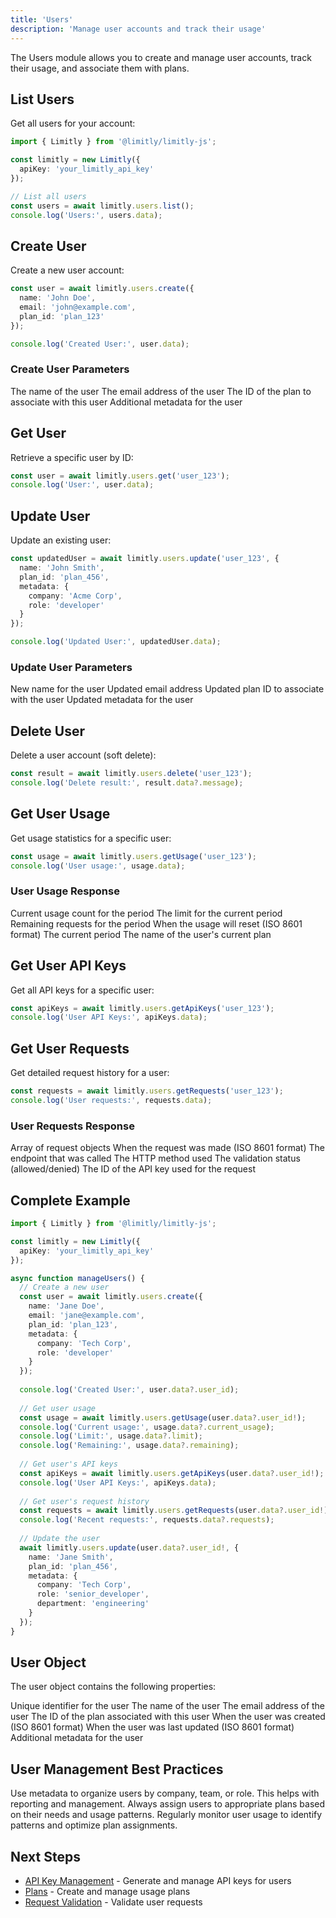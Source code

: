 ```yaml
---
title: 'Users'
description: 'Manage user accounts and track their usage'
---
```


The Users module allows you to create and manage user accounts, track their usage, and associate them with plans.

## List Users

Get all users for your account:

```typescript
import { Limitly } from '@limitly/limitly-js';

const limitly = new Limitly({
  apiKey: 'your_limitly_api_key'
});

// List all users
const users = await limitly.users.list();
console.log('Users:', users.data);
```

## Create User

Create a new user account:

```typescript
const user = await limitly.users.create({
  name: 'John Doe',
  email: 'john@example.com',
  plan_id: 'plan_123'
});

console.log('Created User:', user.data);
```

### Create User Parameters

<ParamField body="name" type="string" required>
  The name of the user
</ParamField>

<ParamField body="email" type="string" required>
  The email address of the user
</ParamField>

<ParamField body="plan_id" type="string">
  The ID of the plan to associate with this user
</ParamField>

<ParamField body="metadata" type="object">
  Additional metadata for the user
</ParamField>

## Get User

Retrieve a specific user by ID:

```typescript
const user = await limitly.users.get('user_123');
console.log('User:', user.data);
```

## Update User

Update an existing user:

```typescript
const updatedUser = await limitly.users.update('user_123', {
  name: 'John Smith',
  plan_id: 'plan_456',
  metadata: {
    company: 'Acme Corp',
    role: 'developer'
  }
});

console.log('Updated User:', updatedUser.data);
```

### Update User Parameters

<ParamField body="name" type="string">
  New name for the user
</ParamField>

<ParamField body="email" type="string">
  Updated email address
</ParamField>

<ParamField body="plan_id" type="string">
  Updated plan ID to associate with the user
</ParamField>

<ParamField body="metadata" type="object">
  Updated metadata for the user
</ParamField>

## Delete User

Delete a user account (soft delete):

```typescript
const result = await limitly.users.delete('user_123');
console.log('Delete result:', result.data?.message);
```

## Get User Usage

Get usage statistics for a specific user:

```typescript
const usage = await limitly.users.getUsage('user_123');
console.log('User usage:', usage.data);
```

### User Usage Response

<ParamField body="current_usage" type="number">
  Current usage count for the period
</ParamField>

<ParamField body="limit" type="number">
  The limit for the current period
</ParamField>

<ParamField body="remaining" type="number">
  Remaining requests for the period
</ParamField>

<ParamField body="reset_time" type="string">
  When the usage will reset (ISO 8601 format)
</ParamField>

<ParamField body="period" type="string">
  The current period
</ParamField>

<ParamField body="plan_name" type="string">
  The name of the user's current plan
</ParamField>

## Get User API Keys

Get all API keys for a specific user:

```typescript
const apiKeys = await limitly.users.getApiKeys('user_123');
console.log('User API Keys:', apiKeys.data);
```

## Get User Requests

Get detailed request history for a user:

```typescript
const requests = await limitly.users.getRequests('user_123');
console.log('User requests:', requests.data);
```

### User Requests Response

<ParamField body="requests" type="array">
  Array of request objects
</ParamField>

<ParamField body="requests[].timestamp" type="string">
  When the request was made (ISO 8601 format)
</ParamField>

<ParamField body="requests[].endpoint" type="string">
  The endpoint that was called
</ParamField>

<ParamField body="requests[].method" type="string">
  The HTTP method used
</ParamField>

<ParamField body="requests[].status" type="string">
  The validation status (allowed/denied)
</ParamField>

<ParamField body="requests[].api_key_id" type="string">
  The ID of the API key used for the request
</ParamField>

## Complete Example

```typescript
import { Limitly } from '@limitly/limitly-js';

const limitly = new Limitly({
  apiKey: 'your_limitly_api_key'
});

async function manageUsers() {
  // Create a new user
  const user = await limitly.users.create({
    name: 'Jane Doe',
    email: 'jane@example.com',
    plan_id: 'plan_123',
    metadata: {
      company: 'Tech Corp',
      role: 'developer'
    }
  });
  
  console.log('Created User:', user.data?.user_id);
  
  // Get user usage
  const usage = await limitly.users.getUsage(user.data?.user_id!);
  console.log('Current usage:', usage.data?.current_usage);
  console.log('Limit:', usage.data?.limit);
  console.log('Remaining:', usage.data?.remaining);
  
  // Get user's API keys
  const apiKeys = await limitly.users.getApiKeys(user.data?.user_id!);
  console.log('User API Keys:', apiKeys.data);
  
  // Get user's request history
  const requests = await limitly.users.getRequests(user.data?.user_id!);
  console.log('Recent requests:', requests.data?.requests);
  
  // Update the user
  await limitly.users.update(user.data?.user_id!, {
    name: 'Jane Smith',
    plan_id: 'plan_456',
    metadata: {
      company: 'Tech Corp',
      role: 'senior_developer',
      department: 'engineering'
    }
  });
}
```

## User Object

The user object contains the following properties:

<ParamField body="user_id" type="string">
  Unique identifier for the user
</ParamField>

<ParamField body="name" type="string">
  The name of the user
</ParamField>

<ParamField body="email" type="string">
  The email address of the user
</ParamField>

<ParamField body="plan_id" type="string">
  The ID of the plan associated with this user
</ParamField>

<ParamField body="created_at" type="string">
  When the user was created (ISO 8601 format)
</ParamField>

<ParamField body="updated_at" type="string">
  When the user was last updated (ISO 8601 format)
</ParamField>

<ParamField body="metadata" type="object">
  Additional metadata for the user
</ParamField>

## User Management Best Practices

<CardGroup cols={1}>
  <Card title="User Organization">
    Use metadata to organize users by company, team, or role. This helps with reporting and management.
  </Card>
</CardGroup>

<CardGroup cols={1}>
  <Card title="Plan Assignment">
    Always assign users to appropriate plans based on their needs and usage patterns.
  </Card>
</CardGroup>

<CardGroup cols={1}>
  <Card title="Usage Monitoring">
    Regularly monitor user usage to identify patterns and optimize plan assignments.
  </Card>
</CardGroup>

## Next Steps

- [API Key Management](/sdk/api-keys) - Generate and manage API keys for users
- [Plans](/sdk/plans) - Create and manage usage plans
- [Request Validation](/sdk/validation) - Validate user requests 